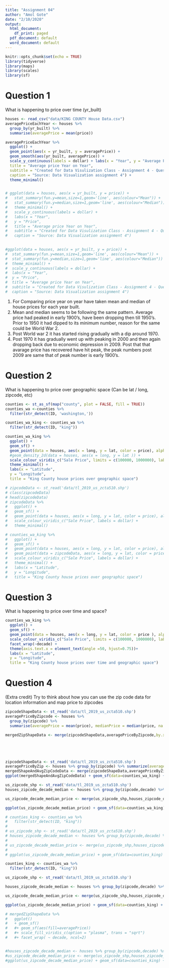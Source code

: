 ```yaml
---
title: "Assignment 04"
author: "Amol Gote"
date: "2/10/2020"
output:
  html_document:
    df_print: paged
  pdf_document: default
  word_document: default
---
```


```r
knitr::opts_chunk$set(echo = TRUE)
library(tidyverse)
library(maps)
library(scales)
library(sf)
```

# Question 1
What is happening to price over time (yr_built)
```r
houses <- read_csv("data/KING COUNTY House Data.csv")
averagePriceEachYear <- houses %>%
  group_by(yr_built) %>%
  summarise(averagePrice = mean(price))

averagePriceEachYear %>%
  ggplot() +
  geom_point(aes(x = yr_built, y = averagePrice)) +
  geom_smooth(aes(yr_built, averagePrice)) +
  scale_y_continuous(labels = dollar) + labs(x = "Year", y = "Average Price",
  title = "Average price Year on Year",
  subtitle = "Created for Data Visulization Class - Assignment 4 - Question 1",
  caption = "Source: Data Visualization assignment 4") +
  theme_minimal()


# ggplot(data = houses, aes(x = yr_built, y = price)) +
#   stat_summary(fun.y=mean,size=1,geom='line', aes(colour="Mean")) +
#   stat_summary(fun.y=median,size=1,geom='line', aes(colour="Median")) +
#   theme_minimal() +
#   scale_y_continuous(labels = dollar) +
#   labs(x = "Year",
#   y = "Price",
#   title = "Average price Year on Year",
#   subtitle = "Created for Data Visulization Class - Assignment 4 - Question 1",
#   caption = "Source: Data Visualization assignment 4")
  
```
```r
#ggplot(data = houses, aes(x = yr_built, y = price)) +
#  stat_summary(fun.y=mean,size=1,geom='line', aes(colour="Mean")) +
#  stat_summary(fun.y=median,size=1,geom='line', aes(colour="Median")) +
#  theme_minimal() +
#  scale_y_continuous(labels = dollar) +
#  labs(x = "Year",
#  y = "Price",
#  title = "Average price Year on Year",
#  subtitle = "Created for Data Visulization Class - Assignment 4 - Question 1",
#  caption = "Source: Data Visualization assignment 4")
```

1. For Comparing price year on year have taken mean and median of house prices for each year built.    
2. Mean and median seems to be following the same pattern. Average price had peaked in early 1900's, have been dropping then till 1950's. Prior to 1950 it had dipped to its minimum number, reason for the same could be World War 2.
3. Post World war 2 it has started rising gradually with a dip around 1970. 
4. Post 1970 it has gradually went up with peaking in 2000 and then again dropping back due to economic depression in 2009. Post that that avarage price has recovered have hit peak, the peak numbers post 2009 are same that of peak number is early 1900's.

# Question 2
What is happening to price over geographic space (Can be lat / long, zipcode, etc)
```r
counties <- st_as_sf(map("county", plot = FALSE, fill = TRUE))
counties_wa <-counties %>% 
  filter(str_detect(ID, 'washington,'))

counties_wa_king <- counties_wa %>% 
  filter(str_detect(ID, "king")) 

counties_wa_king %>% 
  ggplot() + 
  geom_sf() +
  geom_point(data = houses, aes(x = long, y = lat, color = price), alpha= .05) +
  #geom_density_2d(data = houses, aes(x = long, y = lat )) +
  scale_colour_viridis_c("Sale Price", limits = c(100000, 1000000), labels = dollar) +
  theme_minimal() + 
  labs(x = "Latitude",
  y = "Longitude",
  title = "King County house prices over geographic space")
```

```r
# zipcodeData <- st_read('data/tl_2019_us_zcta510.shp')
# class(zipcodeData)
# head(zipcodeData)
# zipcodeData %>% 
#   ggplot() + 
#   geom_sf() +
#   geom_point(data = houses, aes(x = long, y = lat, color = price), alpha= .05) +
#   scale_colour_viridis_c("Sale Price", labels = dollar) +
#   theme_minimal()
```


```r
# counties_wa_king %>% 
#   ggplot() + 
#   geom_sf() +
#   geom_point(data = houses, aes(x = long, y = lat, color = price), alpha= .05) +
#   geom_point(data = zipcodeData, aes(x = long, y = lat, color = price), alpha= .05) +
#   scale_colour_viridis_c("Sale Price", labels = dollar) +
#   theme_minimal() + 
#   labs(x = "Latitude",
#   y = "Longitude",
#   title = "King County house prices over geographic space")
```



# Question 3
What is happening to price over time and space?
```r
counties_wa_king %>% 
  ggplot() + 
  geom_sf() +
  geom_point(data = houses, aes(x = long, y = lat, color = price ), alpha= .05) +
  scale_colour_viridis_c("Sale Price", limits = c(100000, 1000000), labels = dollar) +
  facet_wrap(~decade) +
  theme(axis.text.x = element_text(angle =50, hjust=0.75))+ 
  labs(x = "Latitude",
  y = "Longitude",
  title = "King County house prices over time and geographic space")
```


# Question 4
(Extra credit) Try to think about how you can use the zip code data for location information and map price to zipcodes

```r
zipcodeShapeData <- st_read('data/tl_2019_us_zcta510.shp')
averagePriceByZipcode <- houses %>%
  group_by(zipcode) %>%
  summarise(averagePrice = mean(price), medianPrice = median(price, na.rm = TRUE))

mergedZipShapeData <- merge(zipcodeShapeData,averagePriceByZipcode,by.x=c("ZCTA5CE10"),by.y=c("zipcode")) 






```

```r
zipcodeShapeData <- st_read('data/tl_2019_us_zcta510.shp')
averagePriceByZip <- houses %>% group_by(zipcode) %>% summarize(averagePrice = median(price, na.rm = TRUE))
mergedShapeAndAvgZipCodeData <- merge(zipcodeShapeData,averagePriceByZip,by.x=c("ZCTA5CE10"),by.y=c("zipcode"))
ggplot(mergedShapeAndAvgZipCodeData) + geom_sf(data=counties_wa_king) + geom_sf(aes(fill=averagePrice)) + scale_fill_viridis_c(option = "plasma", trans = "sqrt") 
```


```r
us_zipcode_shp <- st_read('data/tl_2019_us_zcta510.shp')
houses_zipcode_decade_median <- houses %>% group_by(zipcode,decade) %>% summarize(price_median = median(price, na.rm = TRUE))

us_zipcode_decade_median_price <- merge(us_zipcode_shp,houses_zipcode_decade_median,by.x=c("ZCTA5CE10"),by.y=c("zipcode"))

ggplot(us_zipcode_decade_median_price) + geom_sf(data=counties_wa_king) + geom_sf(aes(fill=price_median)) + scale_fill_viridis_c(option = "plasma", trans = "sqrt") + facet_wrap( ~ decade, ncol=2)

```

```r
# counties_king <- counties_wa %>% 
#   filter(str_detect(ID, "king")) 
# 
# us_zipcode_shp <- st_read('data/tl_2019_us_zcta510.shp')
# houses_zipcode_decade_median <- houses %>% group_by(zipcode,decade) %>% summarize(price_median = median(price, na.rm = TRUE))
# 
# us_zipcode_decade_median_price <- merge(us_zipcode_shp,houses_zipcode_decade_median,by.x=c("ZCTA5CE10"),by.y=c("zipcode"))
# 
# ggplot(us_zipcode_decade_median_price) + geom_sf(data=counties_king) + geom_sf(aes(fill=price_median)) + scale_fill_viridis_c(option = "plasma", trans = "sqrt") + facet_wrap( ~ decade, ncol=2)

```



```r
counties_king <- counties_wa %>% 
  filter(str_detect(ID, "king")) 

us_zipcode_shp <- st_read('data/tl_2019_us_zcta510.shp')

houses_zipcode_decade_median <- houses %>% group_by(zipcode,decade) %>% summarize(price_median = median(price, na.rm = TRUE))

us_zipcode_decade_median_price <- merge(us_zipcode_shp,houses_zipcode_decade_median,by.x=c("ZCTA5CE10"),by.y=c("zipcode"))

ggplot(us_zipcode_decade_median_price) + geom_sf(data=counties_king) + geom_sf(aes(fill=price_median)) + scale_fill_viridis_c(option = "plasma", trans = "sqrt") + #facet_wrap( ~ decade, ncol=2)

# mergedZipShapeData %>%
#   ggplot() 
#   + geom_sf() 
#   #+ geom_sf(aes(fill=averagePrice)) 
#   #+ scale_fill_viridis_c(option = "plasma", trans = "sqrt") 
#   #+ facet_wrap( ~ decade, ncol=2)


#houses_zipcode_decade_median <- houses %>% group_by(zipcode,decade) %>% summarize(price_median = median(price, na.rm = TRUE))
#us_zipcode_decade_median_price <- merge(us_zipcode_shp,houses_zipcode_decade_median,by.x=c("ZCTA5CE10"),by.y=c("zipcode")) 
#ggplot(us_zipcode_decade_median_price) + geom_sf(data=counties_king) + geom_sf(aes(fill=price_median)) + scale_fill_viridis_c(option = "plasma", trans = "sqrt") + #facet_wrap( ~ decade, ncol=2)
```